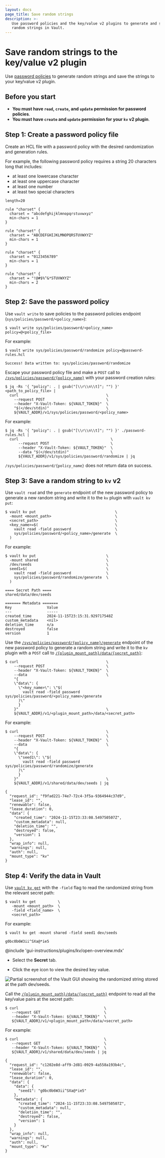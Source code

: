 ```yaml
---
layout: docs
page_title: Save random strings
description: >-
   Use password policies and the key/value v2 plugins to generate and store
   random strings in Vault.
---
```


# Save random strings to the key/value v2 plugin

Use [password policies](/vault/docs/concepts/password-policies) to generate
random strings and save the strings to your key/value v2 plugin.

## Before you start 

- **You must have `read`, `create`, and `update` permission for password policies**.
- **You must have `create` and `update` permission for your `kv` v2 plugin**.


## Step 1: Create a password policy file

Create an HCL file with a password policy with the desired randomization and
generation rules.

For example, the following password policy requires a string 20 characters long
that includes:

- at least one lowercase character
- at least one uppercase character
- at least one number
- at least two special characters

```hcl
length=20

rule "charset" {
  charset = "abcdefghijklmnopqrstuvwxyz"
  min-chars = 1
}

rule "charset" {
  charset = "ABCDEFGHIJKLMNOPQRSTUVWXYZ"
  min-chars = 1
}

rule "charset" {
  charset = "0123456789"
  min-chars = 1
}

rule "charset" {
  charset = "!@#$%^&*STUVWXYZ"
  min-chars = 2
}
```


## Step 2: Save the password policy

<Tabs>

<Tab heading="CLI" group="cli">

Use `vault write` to save policies to the password policies endpoint
(`sys/policies/password/<policy_name>`):

```shell-session
$ vault write sys/policies/password/<policy_name> policy=@<policy_file>
```

For example:

<CodeBlockConfig hideClipboard="true">

```shell-session
$ vault write sys/policies/password/randomize policy=@password-rules.hcl

Success! Data written to: sys/policies/password/randomize
```

</CodeBlockConfig>

</Tab>

<Tab heading="API" group="api">

Escape your password policy file and make a `POST` call to
[`/sys/policies/password/{policy_name}`](/vault/api-docs/system/policies-password#create-update-password-policy)
with your password creation rules:

```shell-session
$ jq -Rs '{ "policy": . | gsub("[\\r\\n\\t]"; "") }' <path_to_policy_file> |
  curl                                        \
    --request POST                            \
    --header "X-Vault-Token: ${VAULT_TOKEN}"  \
    "$(</dev/stdin)"                          \
    ${VAULT_ADDR}/v1/sys/policies/password/<policy_name>
```

For example:

<CodeBlockConfig hideClipboard="true">

```shell-session
$ jq -Rs '{ "policy": . | gsub("[\\r\\n\\t]"; "") }' ./password-rules.hcl |
  curl                                          \
      --request POST                            \
      --header "X-Vault-Token: ${VAULT_TOKEN}"  \
      --data "$(</dev/stdin)"                   \
      ${VAULT_ADDR}/v1/sys/policies/password/randomize | jq
```

</CodeBlockConfig>

`/sys/policies/password/{policy_name}` does not return data on success.

</Tab>

</Tabs>



## Step 3: Save a random string to `kv` v2

<Tabs>

<Tab heading="CLI" group="cli">

Use `vault read` and the `generate` endpoint of the new password policy to
generate a new random string and write it to the `kv` plugin with
`vault kv put`:

```shell-session
$ vault kv put                                    \
  -mount <mount_path>                             \
  <secret_path>                                   \
  <key_name>=$(                                   \
    vault read -field password                    \
    sys/policies/password/<policy_name>/generate  \
  )
```

For example:

<CodeBlockConfig hideClipboard="true">

```shell-session
$ vault kv put                                \
  -mount shared                               \
  /dev/seeds                                  \
  seed1=$(                                    \
    vault read -field password                \
    sys/policies/password/randomize/generate  \
  )

==== Secret Path ====
shared/data/dev/seeds

======= Metadata =======
Key                Value
---                -----
created_time       2024-11-15T23:15:31.929717548Z
custom_metadata    <nil>
deletion_time      n/a
destroyed          false
version            1
```

</CodeBlockConfig>

</Tab>

<Tab heading="API" group="api">

Use the
[`/sys/policies/password/{policy_name}/generate`](/vault/api-docs/system/policies-password#generate-password-from-password-policy)
endpoint of the new password policy to generate a random string and write it to
the `kv` plugin with a `POST` call to
[`/{plugin_mount_path}/data/{secret_path}`](/vault/api-docs/secret/kv/kv-v2#create-update-secret):

```shell-session
$ curl                                        \
    --request POST                            \
    --header "X-Vault-Token: ${VAULT_TOKEN}"  \
    --data                                    \
    "{
    \"data\": {
      \"<key_name>\": \"$(
        vault read -field password sys/policies/password/<policy_name>/generate
      )\"
      }
    }"                                        \
    ${VAULT_ADDR}/v1/<plugin_mount_path>/data/<secret_path>
```

For example:

<CodeBlockConfig hideClipboard="true">

```shell-session
$ curl                                        \
    --request POST                            \
    --header "X-Vault-Token: ${VAULT_TOKEN}"  \
    --data                                    \
    "{
    \"data\": {
      \"seed1\": \"$(
        vault read -field password sys/policies/password/randomize/generate
      )\"
      }
    }"                                        \
    ${VAULT_ADDR}/v1/shared/data/dev/seeds | jq

{
  "request_id": "f9fad221-74e7-72c4-3f5a-9364944c37d9",
  "lease_id": "",
  "renewable": false,
  "lease_duration": 0,
  "data": {
    "created_time": "2024-11-15T23:33:08.549750507Z",
    "custom_metadata": null,
    "deletion_time": "",
    "destroyed": false,
    "version": 1
  },
  "wrap_info": null,
  "warnings": null,
  "auth": null,
  "mount_type": "kv"
}
```

</CodeBlockConfig>

</Tab>

</Tabs>

## Step 4: Verify the data in Vault

<Tabs>

<Tab heading="CLI" group="cli">

Use [`vault kv get`](/vault/docs/command/kv/read) with the `-field` flag to read
the randomized string from the relevant secret path:

```shell-session
$ vault kv get          \
   -mount <mount_path>  \
   -field <field_name>  \
   <secret_path>       
```

For example:

<CodeBlockConfig hideClipboard="true">

```shell-session
$ vault kv get -mount shared -field seed1 dev/seeds

g0bc0b6W3ii^SXa@*ie5
```

</CodeBlockConfig>

</Tab>

<Tab heading="GUI" group="gui">

@include 'gui-instructions/plugins/kv/open-overview.mdx'

- Select the **Secret** tab.

- Click the eye icon to view the desired key value.

![Partial screenshot of the Vault GUI showing the randomized string stored at the path dev/seeds.](/img/gui/kv/random-string.png)

</Tab>

<Tab heading="API" group="api">

Call the [`/{plugin_mount_path}/data/{secret_path}`](/vault/api-docs/secret/kv/kv-v2#read-secret-version)
endpoint to read all the key/value pairs at the secret path:

```shell-session
$ curl                                       \
   --request GET                             \
   --header "X-Vault-Token: ${VAULT_TOKEN}"  \
   ${VAULT_ADDR}/v1/<plugin_mount_path>/data/<secret_path>
```

For example:

<CodeBlockConfig hideClipboard="true">

```shell-session
$ curl                                       \
   --request GET                             \
   --header "X-Vault-Token: ${VAULT_TOKEN}"  \
   ${VAULT_ADDR}/v1/shared/data/dev/seeds | jq

{
  "request_id": "c1202e8d-aff9-2d81-0929-4a558a193b4c",
  "lease_id": "",
  "renewable": false,
  "lease_duration": 0,
  "data": {
    "data": {
      "seed1": "g0bc0b6W3ii^SXa@*ie5"
    },
    "metadata": {
      "created_time": "2024-11-15T23:33:08.549750507Z",
      "custom_metadata": null,
      "deletion_time": "",
      "destroyed": false,
      "version": 1
    }
  },
  "wrap_info": null,
  "warnings": null,
  "auth": null,
  "mount_type": "kv"
}
```

</CodeBlockConfig>

</Tab>

</Tabs>
